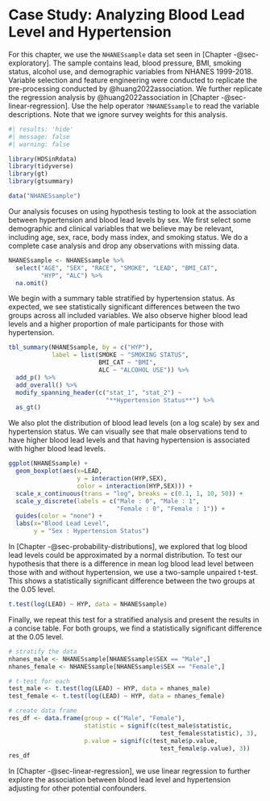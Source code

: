 # Case Study: Analyzing Blood Lead Level and Hypertension {#sec-cs-testing}

For this chapter\index{Case study!hypothesis testing}, we use the `NHANESsample` data set\index{Data sets!NHANESSample@\texttt{NHANESSample}} seen in [Chapter -@sec-exploratory]. The sample contains lead, blood pressure, BMI, smoking status, alcohol use, and demographic variables from NHANES 1999-2018. Variable selection and feature engineering were conducted to replicate the pre-processing conducted by @huang2022association. We further replicate the regression analysis by @huang2022association in [Chapter -@sec-linear-regression]. Use the help operator `?NHANESsample` to read the variable descriptions. Note that we ignore survey weights for this analysis.

```r
#| results: 'hide'
#| message: false
#| warning: false

library(HDSinRdata)
library(tidyverse)
library(gt)
library(gtsummary)

data("NHANESsample")
```

Our analysis focuses on using hypothesis testing to look at the association between hypertension and blood lead levels by sex. We first select some demographic and clinical variables that we believe may be relevant, including age, sex, race, body mass index, and smoking status. We do a complete case analysis and drop any observations with missing data. 

```r
NHANESsample <- NHANESsample %>%
  select("AGE", "SEX", "RACE", "SMOKE", "LEAD", "BMI_CAT", 
         "HYP", "ALC") %>%
  na.omit()
```

We begin with a summary table stratified by hypertension status. As expected, we see statistically significant differences between the two groups across all included variables. We also observe higher blood lead levels and a higher proportion of male participants for those with hypertension.

```r
tbl_summary(NHANESsample, by = c("HYP"),
            label = list(SMOKE ~ "SMOKING STATUS",
                         BMI_CAT ~ "BMI",
                         ALC ~ "ALCOHOL USE")) %>%
  add_p() %>%
  add_overall() %>%
  modify_spanning_header(c("stat_1", "stat_2") ~ 
                           "**Hypertension Status**") %>%
  as_gt()
```

We also plot the distribution of blood lead levels (on a log scale) by sex and hypertension status. We can visually see that male observations tend to have higher blood lead levels and that having hypertension is associated with higher blood lead levels. 

```r
ggplot(NHANESsample) +
  geom_boxplot(aes(x=LEAD,
                   y = interaction(HYP,SEX),
                   color = interaction(HYP,SEX))) +
  scale_x_continuous(trans = "log", breaks = c(0.1, 1, 10, 50)) +
  scale_y_discrete(labels = c("Male : 0", "Male : 1",
                              "Female : 0", "Female : 1")) +
  guides(color = "none") +
  labs(x="Blood Lead Level",
       y = "Sex : Hypertension Status")
```

In [Chapter -@sec-probability-distributions], we explored that log blood lead levels could be approximated by a normal distribution. To test our hypothesis that there is a difference in mean log blood lead level between those with and without hypertension, we use a two-sample unpaired t-test. This shows a statistically significant difference between the two groups at the 0.05 level.  

```r
t.test(log(LEAD) ~ HYP, data = NHANESsample)
```

Finally, we repeat this test for a stratified analysis and present the results in a concise table. For both groups, we find a statistically significant difference at the 0.05 level. 

```r
# stratify the data
nhanes_male <- NHANESsample[NHANESsample$SEX == "Male",]
nhanes_female <- NHANESsample[NHANESsample$SEX == "Female",]

# t-test for each
test_male <- t.test(log(LEAD) ~ HYP, data = nhanes_male)
test_female <- t.test(log(LEAD) ~ HYP, data = nhanes_female)

# create data frame
res_df <- data.frame(group = c("Male", "Female"),
                     statistic = signif(c(test_male$statistic,
                                          test_female$statistic), 3),
                     p.value = signif(c(test_male$p.value,
                                          test_female$p.value), 3))
res_df
```

In [Chapter -@sec-linear-regression], we use linear regression to further explore the association between blood lead level and hypertension adjusting for other potential confounders. 
